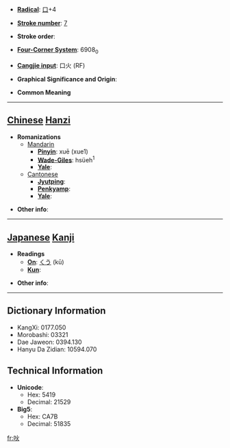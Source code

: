 * '''[[Wiktionary:Chinese radical index| Radical]]''': [[Wiktionary:Chinese radical index 口|口]]+4

* '''[[Wiktionary:Chinese total strokes index|Stroke number]]''': [[Wiktionary:Chinese total strokes index 7|7]]

* '''Stroke order''': 

* '''[[Wiktionary:Chinese four corner index|Four-Corner System]]''': 6908<sub>0</sub>

* '''[[Wiktionary:Chinese Cangjie index|Cangjie input]]''': 口火 (RF)

* '''Graphical Significance and Origin''': 

* '''Common Meaning'''

----

== [[Chinese]] [[Hanzi]] ==

* '''Romanizations'''
** [[Mandarin]]
*** '''[[Pinyin]]''': xuē (xue1)
*** '''[[Wade-Giles]]''': hsüeh<sup>1</sup>
*** '''[[Yale]]''': 
**[[Cantonese]]
***'''[[Jyutping]]''':
***'''[[Penkyamp]]''': 
***'''[[Yale]]''': 

* '''Other info''': 

----

== [[Japanese]] [[Kanji]] ==

* '''Readings'''
** '''[[On]]''': [[くう]] (kū)
** '''[[Kun]]''': 

* '''Other info''':  

----

== Dictionary Information ==

* KangXi: 0177.050
* Morobashi: 03321
* Dae Jaweon: 0394.130
* Hanyu Da Zidian: 10594.070

== Technical Information ==

* '''Unicode''':
** Hex: 5419
** Decimal: 21529
* '''Big5''':
** Hex: CA7B
** Decimal: 51835

[[fr:吙]]